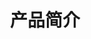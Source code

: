 ---
title: '产品简介'
description: '随着人工智能技术的快速发展，大模型在自然语言处理领域取得了显著的成果。为了更好地满足特定领域的需求，我们开发了一款针对领域进行大模型微调训练的产品。本文档将详细介绍这款领域大模型的原理、特点、优势以及应用场景，帮助读者全面了解其功能和价值。'
---